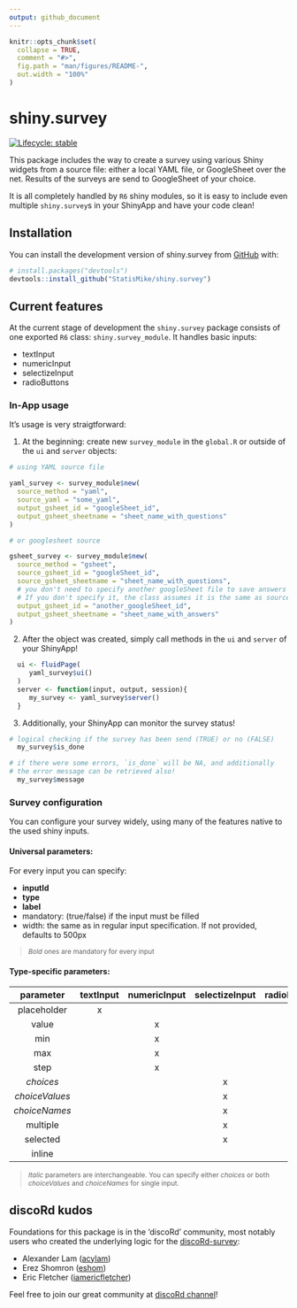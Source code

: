 ```yaml
---
output: github_document
---
```


<!-- README.md is generated from README.Rmd. Please edit that file -->

```r
knitr::opts_chunk$set(
  collapse = TRUE,
  comment = "#>",
  fig.path = "man/figures/README-",
  out.width = "100%"
)
```

# shiny.survey

<!-- badges: start -->
[![Lifecycle: stable](https://img.shields.io/badge/lifecycle-stable-brightgreen.svg)](https://lifecycle.r-lib.org/articles/stages.html#stable)
<!-- badges: end -->

<style>
blockquote{
   font-size: 12px
    }
</style>

This package includes the way to create a survey using various Shiny widgets
from a source file: either a local YAML file, or GoogleSheet over the net.
Results of the surveys are send to GoogleSheet of your choice.

It is all completely handled by `R6` shiny modules, so it is easy to include 
even multiple `shiny.survey`s in your ShinyApp and have your code clean!

## Installation

You can install the development version of shiny.survey from [GitHub](https://github.com/) with:

``` r
# install.packages("devtools")
devtools::install_github("StatisMike/shiny.survey")
```
## Current features

At the current stage of development the `shiny.survey` package consists of one
exported `R6` class: `shiny.survey_module`. It handles basic inputs:

- textInput
- numericInput
- selectizeInput
- radioButtons

### In-App usage

It's usage is very straigtforward:

1. At the beginning: create new `survey_module` in the `global.R` or outside
of the `ui` and `server` objects:

```r
# using YAML source file

yaml_survey <- survey_module$new(
  source_method = "yaml",
  source_yaml = "some_yaml",
  output_gsheet_id = "googleSheet_id",
  output_gsheet_sheetname = "sheet_name_with_questions"
)

# or googlesheet source

gsheet_survey <- survey_module$new(
  source_method = "gsheet",
  source_gsheet_id = "googleSheet_id",
  source_gsheet_sheetname = "sheet_name_with_questions",
  # you don't need to specify another googleSheet file to save answers
  # If you don't specify it, the class assumes it is the same as source one
  output_gsheet_id = "another_googleSheet_id",
  output_gsheet_sheetname = "sheet_name_with_answers"
)
```

2. After the object was created, simply call methods in the `ui` and `server` of
your ShinyApp!

```r
  ui <- fluidPage(
     yaml_survey$ui()
  )
  server <- function(input, output, session){
     my_survey <- yaml_survey$server()
  }
```

3. Additionally, your ShinyApp can monitor the survey status!

```r
# logical checking if the survey has been send (TRUE) or no (FALSE)
  my_survey$is_done 

# if there were some errors, `is_done` will be NA, and additionally
# the error message can be retrieved also!
  my_survey$message
```

### Survey configuration

You can configure your survey widely, using many of the features native to the
used shiny inputs. 

#### Universal parameters:

For every input you can specify:

- **inputId**
- **type**
- **label**
- mandatory: (true/false) if the input must be filled
- width: the same as in regular input specification. If not provided, defaults
to 500px

> *Bold* ones are mandatory for every input

#### Type-specific parameters:


|    parameter   |  textInput |numericInput|selectizeInput|radioButtons|
|    :----:      |   :----:   |   :----:   |    :----:    |   :----:   |
|placeholder     |      x     |            |              |            |    
|value           |            |     x      |              |            |    
|min             |            |     x      |              |            |    
|max             |            |     x      |              |            |    
|step            |            |     x      |              |            |    
|*choices*       |            |            |       x      |      x     |    
|*choiceValues*  |            |            |       x      |      x     |    
|*choiceNames*   |            |            |       x      |      x     |    
|multiple        |            |            |       x      |            |    
|selected        |            |            |       x      |      x     |    
|inline          |            |            |              |      x     |    

>*Italic* parameters are interchangeable. You can specify either *choices* or both *choiceValues* and *choiceNames* for single input.

## discoRd kudos

Foundations for this package is in the 'discoRd' community, most notably users
who created the underlying logic for the  [discoRd-survey](https://github.com/discoRd-org/discoRd-survey){target="_blank"}:

- Alexander Lam ([acylam](https://github.com/acylam){target="_blank"})
- Erez Shomron ([eshom](https://github.com/eshom){target="_blank"})
- Eric Fletcher ([iamericfletcher](https://github.com/iamericfletcher){target="_blank"})

Feel free to join our great community at [discoRd channel](https://discord.gg/FuTSvkSCVj){target="_blank"}!
